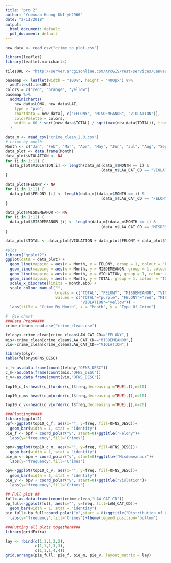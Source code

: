 ```yaml
---
title: "pro 2"
author: "Yuexuan Huang UNI yh2966"
date: "2/11/2018"
output:
  html_document: default
  pdf_document: default
---
```


```R
new_data <- read_csv("crime_to_plot.csv")

library(leaflet)
library(leaflet.minicharts)

tilesURL <- "http://server.arcgisonline.com/ArcGIS/rest/services/Canvas/World_Light_Gray_Base/MapServer/tile/{z}/{y}/{x}"

basemap <- leaflet(width = "100%", height = "400px") %>%
  addTiles(tilesURL)
colors = c("red", "orange", "yellow")
basemap %>%
  addMinicharts(
    new_data$LONG, new_data$LAT,
    type = "pie",
    chartdata = new_data[, c("FELONY", "MISDEMEANOR", "VIOLATION")], 
    colorPalette = colors, 
    width = 60 * sqrt(new_data$TOTAL) / sqrt(max(new_data$TOTAL)), transitionTime = 0
  )
```

```R
data_m <- read_csv("crime_clean_2.0.csv")
# crime by month
Month <- c("Jan", "Feb", "Mar", "Apr", "May", "Jun", "Jul", "Aug", "Sep", "Oct", "Nov", "Dec")
data_plot <- data.frame(Month)
data_plot$VIOLATION <- NA
for (i in 1:12) {
  data_plot$VIOLATION[i] <- length(data_m[(data_m$MONTH == i) & 
                                          (data_m$LAW_CAT_CD == "VIOLATION"), ]$Zipcode)
}

data_plot$FELONY <- NA
for (i in 1:12) {
  data_plot$FELONY [i] <- length(data_m[(data_m$MONTH == i) & 
                                          (data_m$LAW_CAT_CD == "FELONY"), ]$Zipcode)
}

data_plot$MISDEMEANOR <- NA
for (i in 1:12) {
  data_plot$MISDEMEANOR [i] <- length(data_m[(data_m$MONTH == i) & 
                                          (data_m$LAW_CAT_CD == "MISDEMEANOR"), ]$Zipcode)
}

data_plot$TOTAL <- data_plot$VIOLATION + data_plot$FELONY + data_plot$MISDEMEANOR

#plot
library("ggplot2")
ggplot(data = data_plot) +
  geom_line(mapping = aes(x = Month, y = FELONY, group = 1, colour = "FELONY")) +
  geom_line(mapping = aes(x = Month, y = MISDEMEANOR, group = 1, colour = "MISDEMEANOR")) +
  geom_line(mapping = aes(x = Month, y = VIOLATION, group = 1, colour = "VIOLATION")) +
  geom_line(mapping = aes(x = Month, y = TOTAL, group = 1, colour = "TOTAL")) +
  scale_x_discrete(limits = month.abb) +
  scale_colour_manual("", 
                      breaks = c("TOTAL", "FELONY", "MISDEMEANOR", "VIOLATION"),
                      values = c("TOTAL"="purple", "FELONY"="red", "MISDEMEANOR"="orange", 
                                 "VIOLATION"="yellow")) +
  labs(title = "Crime By Month", x = "Month", y = "Type Of Crime")
```

```R
#  Pie chart
###Data Prep#####
crime_clean<-read.csv("crime_clean.csv")

felony<-crime_clean[crime_clean$LAW_CAT_CD=="FELONY",]
mis<-crime_clean[crime_clean$LAW_CAT_CD=="MISDEMEANOR",]
vio<-crime_clean[crime_clean$LAW_CAT_CD=="VIOLATION",]

library(plyr)
table(felony$OFNS_DESC)

c_f<-as.data.frame(count(felony,"OFNS_DESC"))
c_m<-as.data.frame(count(mis,"OFNS_DESC"))
c_v<-as.data.frame(count(vio,"OFNS_DESC"))

top10_c_f<-head((c_f[order(c_f$freq,decreasing =TRUE),]),n=10)

top10_c_m<-head((c_m[order(c_f$freq,decreasing =TRUE),]),n=10)

top10_c_v<-head((c_v[order(c_f$freq,decreasing =TRUE),]),n=20)

###Plotting#####
library(ggplot2)
bpf<-ggplot(top10_c_f, aes(x="", y=freq, fill=OFNS_DESC))+
  geom_bar(width = 1, stat = "identity")
pie_f <- bpf + coord_polar("y", start=0)+ggtitle("Felony")+
  labs(y="frequency",fill='Crimes')

bpm<-ggplot(top10_c_m, aes(x="", y=freq, fill=OFNS_DESC))+
  geom_bar(width = 1, stat = "identity")
pie_m <- bpm + coord_polar("y", start=0)+ggtitle("Misdemeanour")+
  labs(y="frequency",fill='Crimes')

bpv<-ggplot(top10_c_v, aes(x="", y=freq, fill=OFNS_DESC))+
  geom_bar(width = 1, stat = "identity")
pie_v <- bpv + coord_polar("y", start=0)+ggtitle("Violation")+
  labs(y="frequency",fill='Crimes')

## Full plot ##
full<-as.data.frame(count(crime_clean,"LAW_CAT_CD"))
bp_full<-ggplot(full, aes(x="", y=freq, fill=LAW_CAT_CD))+
  geom_bar(width = 1, stat = "identity")
pie_full<-bp_full+coord_polar("y",start = 0)+ggtitle("Distribution of Crimes by Law categorization")+
  labs(y="frequency",fill='Crimes')+theme(legend.position="bottom")

###Putting all plots together####
library(gridExtra)

lay <- rbind(c(1,1,1,2,2),
             c(1,1,1,3,3),
             c(1,1,1,4,4))
grid.arrange(pie_full, pie_f, pie_m, pie_v, layout_matrix = lay)

```










